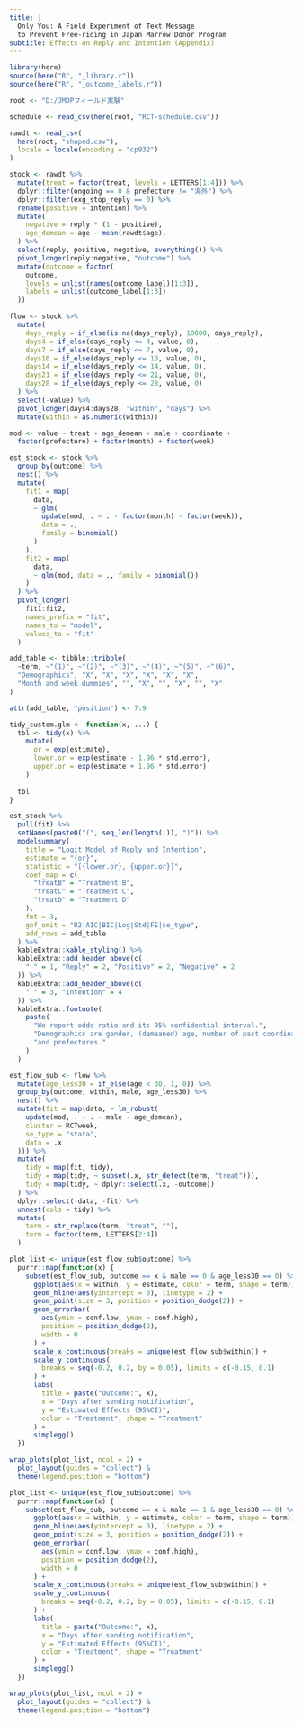 ```yaml
---
title: |
  Only You: A Field Experiment of Text Message
  to Prevent Free-riding in Japan Marrow Donor Program
subtitle: Effects on Reply and Intention (Appendix)
---
```


```r
library(here)
source(here("R", "_library.r"))
source(here("R", "_outcome_labels.r"))
```

```r
root <- "D:/JMDPフィールド実験"

schedule <- read_csv(here(root, "RCT-schedule.csv"))

rawdt <- read_csv(
  here(root, "shaped.csv"),
  locale = locale(encoding = "cp932")
)

stock <- rawdt %>%
  mutate(treat = factor(treat, levels = LETTERS[1:4])) %>%
  dplyr::filter(ongoing == 0 & prefecture != "海外") %>%
  dplyr::filter(exg_stop_reply == 0) %>%
  rename(positive = intention) %>%
  mutate(
    negative = reply * (1 - positive),
    age_demean = age - mean(rawdt$age),
  ) %>%
  select(reply, positive, negative, everything()) %>%
  pivot_longer(reply:negative, "outcome") %>%
  mutate(outcome = factor(
    outcome,
    levels = unlist(names(outcome_label)[1:3]),
    labels = unlist(outcome_label[1:3])
  ))

flow <- stock %>%
  mutate(
    days_reply = if_else(is.na(days_reply), 10000, days_reply),
    days4 = if_else(days_reply <= 4, value, 0),
    days7 = if_else(days_reply <= 7, value, 0),
    days10 = if_else(days_reply <= 10, value, 0),
    days14 = if_else(days_reply <= 14, value, 0),
    days21 = if_else(days_reply <= 21, value, 0),
    days28 = if_else(days_reply <= 28, value, 0)
  ) %>%
  select(-value) %>%
  pivot_longer(days4:days28, "within", "days") %>%
  mutate(within = as.numeric(within))
```

```r
mod <- value ~ treat + age_demean + male + coordinate +
  factor(prefecture) + factor(month) + factor(week)

est_stock <- stock %>%
  group_by(outcome) %>%
  nest() %>%
  mutate(
    fit1 = map(
      data,
      ~ glm(
        update(mod, . ~ . - factor(month) - factor(week)),
        data = .,
        family = binomial()
      )
    ),
    fit2 = map(
      data,
      ~ glm(mod, data = ., family = binomial())
    )
  ) %>%
  pivot_longer(
    fit1:fit2,
    names_prefix = "fit",
    names_to = "model",
    values_to = "fit"
  )

add_table <- tibble::tribble(
  ~term, ~"(1)", ~"(2)", ~"(3)", ~"(4)", ~"(5)", ~"(6)",
  "Demographics", "X", "X", "X", "X", "X", "X",
  "Month and week dummies", "", "X", "", "X", "", "X"
)

attr(add_table, "position") <- 7:9

tidy_custom.glm <- function(x, ...) {
  tbl <- tidy(x) %>%
    mutate(
      or = exp(estimate),
      lower.or = exp(estimate - 1.96 * std.error),
      upper.or = exp(estimate + 1.96 * std.error)
    )
  
  tbl
}

est_stock %>%
  pull(fit) %>%
  setNames(paste0("(", seq_len(length(.)), ")")) %>%
  modelsummary(
    title = "Logit Model of Reply and Intention",
    estimate = "{or}",
    statistic = "[{lower.or}, {upper.or}]",
    coef_map = c(
      "treatB" = "Treatment B",
      "treatC" = "Treatment C",
      "treatD" = "Treatment D"
    ),
    fmt = 3,
    gof_omit = "R2|AIC|BIC|Log|Std|FE|se_type",
    add_rows = add_table
  ) %>%
  kableExtra::kable_styling() %>%
  kableExtra::add_header_above(c(
    " " = 1, "Reply" = 2, "Positive" = 2, "Negative" = 2
  )) %>%
  kableExtra::add_header_above(c(
    " " = 3, "Intention" = 4
  )) %>%
  kableExtra::footnote(
    paste(
      "We report odds ratio and its 95% confidential interval.",
      "Demographics are gender, (demeaned) age, number of past coordinations,",
      "and prefectures."
    )
  )
```

```r
est_flow_sub <- flow %>%
  mutate(age_less30 = if_else(age < 30, 1, 0)) %>%
  group_by(outcome, within, male, age_less30) %>%
  nest() %>%
  mutate(fit = map(data, ~ lm_robust(
    update(mod, . ~ . - male - age_demean),
    cluster = RCTweek,
    se_type = "stata",
    data = .x
  ))) %>%
  mutate(
    tidy = map(fit, tidy),
    tidy = map(tidy, ~ subset(.x, str_detect(term, "treat"))),
    tidy = map(tidy, ~ dplyr::select(.x, -outcome))
  ) %>%
  dplyr::select(-data, -fit) %>%
  unnest(cols = tidy) %>%
  mutate(
    term = str_replace(term, "treat", ""),
    term = factor(term, LETTERS[2:4])
  )
```

```r
plot_list <- unique(est_flow_sub$outcome) %>%
  purrr::map(function(x) {
    subset(est_flow_sub, outcome == x & male == 0 & age_less30 == 0) %>%
      ggplot(aes(x = within, y = estimate, color = term, shape = term)) +
      geom_hline(aes(yintercept = 0), linetype = 2) +
      geom_point(size = 3, position = position_dodge(2)) +
      geom_errorbar(
        aes(ymin = conf.low, ymax = conf.high),
        position = position_dodge(2),
        width = 0
      ) +
      scale_x_continuous(breaks = unique(est_flow_sub$within)) +
      scale_y_continuous(
        breaks = seq(-0.2, 0.2, by = 0.05), limits = c(-0.15, 0.1)
      ) +
      labs(
        title = paste("Outcome:", x),
        x = "Days after sending notification",
        y = "Estimated Effects (95%CI)",
        color = "Treatment", shape = "Treatment"
      ) +
      simplegg()
  })

wrap_plots(plot_list, ncol = 2) +
  plot_layout(guides = "collect") &
  theme(legend.position = "bottom")
```

```r
plot_list <- unique(est_flow_sub$outcome) %>%
  purrr::map(function(x) {
    subset(est_flow_sub, outcome == x & male == 1 & age_less30 == 0) %>%
      ggplot(aes(x = within, y = estimate, color = term, shape = term)) +
      geom_hline(aes(yintercept = 0), linetype = 2) +
      geom_point(size = 3, position = position_dodge(2)) +
      geom_errorbar(
        aes(ymin = conf.low, ymax = conf.high),
        position = position_dodge(2),
        width = 0
      ) +
      scale_x_continuous(breaks = unique(est_flow_sub$within)) +
      scale_y_continuous(
        breaks = seq(-0.2, 0.2, by = 0.05), limits = c(-0.15, 0.1)
      ) +
      labs(
        title = paste("Outcome:", x),
        x = "Days after sending notification",
        y = "Estimated Effects (95%CI)",
        color = "Treatment", shape = "Treatment"
      ) +
      simplegg()
  })

wrap_plots(plot_list, ncol = 2) +
  plot_layout(guides = "collect") &
  theme(legend.position = "bottom")
```
